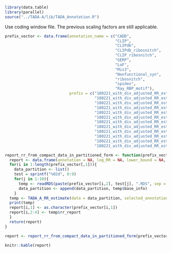 
```r
library(data.table)
library(parallel)
source("../TADA-A/lib/TADA_Annotation.R")
```

Use coding window file. The previous scaling factors are still applicable. 


```r
prefix_vector <- data.frame(annotation_name = c("CADD",
                                                "CLIP",
                                                "CLIPdb",
                                                "CLIPdb_ribosnitch",
                                                "CLIP_ribosnitch",
                                                "GERP",
                                                "LoF",
                                                "Mis3",
                                                "Nonfunctional_syn",
                                                "ribosnitch",
                                                "spidex",
                                                "Ray_RBP_motif"), 
                            prefix = c("180221_with_div_adjusted_RR_estimate_Iossifov_control_ANNO_CADD/180221_with_div_adjusted_RR_estimate_Iossifov_control_ANNO_CADD_",
                                       "180221_with_div_adjusted_RR_estimate_Iossifov_control_ANNO_CLIP/180221_with_div_adjusted_RR_estimate_Iossifov_control_ANNO_CLIP_",
                                       "180221_with_div_adjusted_RR_estimate_Iossifov_control_ANNO_CLIPdb/180221_with_div_adjusted_RR_estimate_Iossifov_control_ANNO_CLIPdb_",
                                       "180221_with_div_adjusted_RR_estimate_Iossifov_control_ANNO_CLIPdb_ribosnitch/180221_with_div_adjusted_RR_estimate_Iossifov_control_ANNO_CLIPdb_ribosnitch_",
                                       "180221_with_div_adjusted_RR_estimate_Iossifov_control_ANNO_CLIP_ribosnitch/180221_with_div_adjusted_RR_estimate_Iossifov_control_ANNO_CLIP_ribosnitch_",
                                       "180221_with_div_adjusted_RR_estimate_Iossifov_control_ANNO_GERP/180221_with_div_adjusted_RR_estimate_Iossifov_control_ANNO_GERP_",
                                       "180221_with_div_adjusted_RR_estimate_Iossifov_control_ANNO_LoF/180221_with_div_adjusted_RR_estimate_Iossifov_control_ANNO_LoF_",
                                       "180221_with_div_adjusted_RR_estimate_Iossifov_control_ANNO_Mis3/180221_with_div_adjusted_RR_estimate_Iossifov_control_ANNO_Mis3_",
                                       "180221_with_div_adjusted_RR_estimate_Iossifov_control_ANNO_nonfunctional_syn/180221_with_div_adjusted_RR_estimate_Iossifov_control_ANNO_nonfunctional_syn_",
                                       "180221_with_div_adjusted_RR_estimate_Iossifov_control_ANNO_ribosnitch/180221_with_div_adjusted_RR_estimate_Iossifov_control_ANNO_ribosnitch_",
                                       "180221_with_div_adjusted_RR_estimate_Iossifov_control_ANNO_spidex/180221_with_div_adjusted_RR_estimate_Iossifov_control_ANNO_spidex_",
                                       "180221_with_div_adjusted_RR_estimate_Iossifov_control_ANNO_Ray_RBP_motif/180221_with_div_adjusted_RR_estimate_Iossifov_control_ANNO_Ray_RBP_motif_"))

report_rr_from_compact_data_in_partitioned_form <- function(prefix_vector){
  report <- data.frame(annotation = NA, log_RR = NA, lower_bound = NA, upper_bound = NA)
  for(i in 1:length(prefix_vector[,1])){
    data_partition <- list()
    test = sprintf("%02d", 0:9)
    for(j in 1:10){
      temp <- readRDS(paste(prefix_vector[i,2], test[j], ".RDS", sep = ""))
      data_partition <- append(data_partition, temp$base_info)
    }
  temp <- TADA_A_RR_estimate(data = data_partition, selected_annotations = c(1), gene_prior_file = "../data/Example_gene_uniform_prior.txt", optimization_iteration = 2000, mode = "single_fast")
  print(temp)
  report[i,1] <- as.character(prefix_vector[i,1])
  report[i,2:4] <- temp$rr_report
  }
  return(report)
}

report <- report_rr_from_compact_data_in_partitioned_form(prefix_vector)
```

```r
knitr::kable(report)
```


